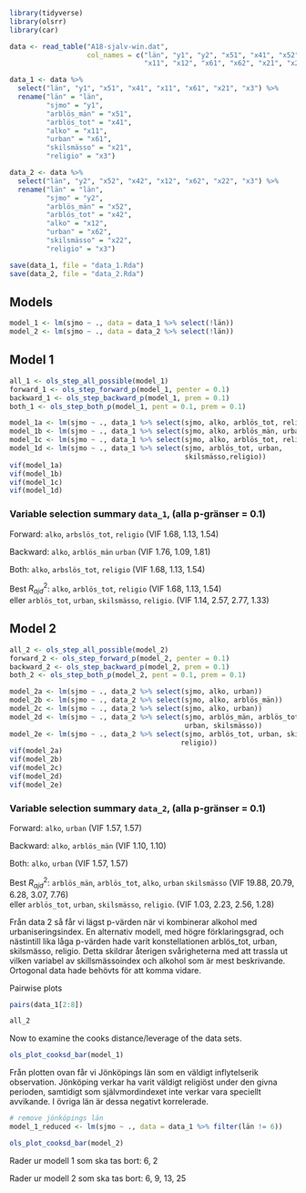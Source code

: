 
```r
library(tidyverse)
library(olsrr)
library(car)
```

```r
data <- read_table("A18-sjalv-win.dat",
                   col_names = c("län", "y1", "y2", "x51", "x41", "x52", "x42",
                                 "x11", "x12", "x61", "x62", "x21", "x22", "x3"))

data_1 <- data %>%
  select("län", "y1", "x51", "x41", "x11", "x61", "x21", "x3") %>%
  rename("län" = "län",
         "sjmo" = "y1",
         "arblös_män" = "x51",
         "arblös_tot" = "x41",
         "alko" = "x11",
         "urban" = "x61",
         "skilsmässo" = "x21",
         "religio" = "x3")

data_2 <- data %>%
  select("län", "y2", "x52", "x42", "x12", "x62", "x22", "x3") %>%
  rename("län" = "län",
         "sjmo" = "y2",
         "arblös_män" = "x52",
         "arblös_tot" = "x42",
         "alko" = "x12",
         "urban" = "x62",
         "skilsmässo" = "x22",
         "religio" = "x3")

save(data_1, file = "data_1.Rda")
save(data_2, file = "data_2.Rda")
```

## Models
```r
model_1 <- lm(sjmo ~ ., data = data_1 %>% select(!län))
model_2 <- lm(sjmo ~ ., data = data_2 %>% select(!län))
```

## Model 1
```r
all_1 <- ols_step_all_possible(model_1)
forward_1 <- ols_step_forward_p(model_1, penter = 0.1)
backward_1 <- ols_step_backward_p(model_1, prem = 0.1)
both_1 <- ols_step_both_p(model_1, pent = 0.1, prem = 0.1)
```

```r
model_1a <- lm(sjmo ~ ., data_1 %>% select(sjmo, alko, arblös_tot, religio))  # forward
model_1b <- lm(sjmo ~ ., data_1 %>% select(sjmo, alko, arblös_män, urban))    # backward
model_1c <- lm(sjmo ~ ., data_1 %>% select(sjmo, alko, arblös_tot, religio))  # both
model_1d <- lm(sjmo ~ ., data_1 %>% select(sjmo, arblös_tot, urban,
                                           skilsmässo,religio))               # r sq adj
vif(model_1a)
vif(model_1b)
vif(model_1c)
vif(model_1d)
```


### Variable selection summary `data_1`, (alla p-gränser = 0.1)

  Forward: `alko`, `arbslös_tot`, `religio` (VIF 1.68, 1.13, 1.54)
  
  Backward: `alko`, `arblös_män` `urban` (VIF 1.76, 1.09, 1.81)
  
  Both: `alko`, `arbslös_tot`, `religio` (VIF 1.68, 1.13, 1.54)
  
  Best $R_{ajd}^2$: `alko`, `arblös_tot`, `religio` (VIF 1.68, 1.13, 1.54)\
  eller `arblös_tot`, `urban`, `skilsmässo`, `religio`. (VIF 1.14, 2.57, 2.77, 1.33)


## Model 2
```r
all_2 <- ols_step_all_possible(model_2)
forward_2 <- ols_step_forward_p(model_2, penter = 0.1)
backward_2 <- ols_step_backward_p(model_2, prem = 0.1)
both_2 <- ols_step_both_p(model_2, pent = 0.1, prem = 0.1)
```

```r
model_2a <- lm(sjmo ~ ., data_2 %>% select(sjmo, alko, urban))          # forward
model_2b <- lm(sjmo ~ ., data_2 %>% select(sjmo, alko, arblös_män))     # backward
model_2c <- lm(sjmo ~ ., data_2 %>% select(sjmo, alko, urban))          # both
model_2d <- lm(sjmo ~ ., data_2 %>% select(sjmo, arblös_män, arblös_tot, alko,
                                           urban, skilsmässo))          # r sq adj
model_2e <- lm(sjmo ~ ., data_2 %>% select(sjmo, arblös_tot, urban, skilsmässo,
                                          religio))                     # r sq adj
vif(model_2a)
vif(model_2b)
vif(model_2c)
vif(model_2d)
vif(model_2e)
```

### Variable selection summary `data_2`, (alla p-gränser = 0.1)

  Forward: `alko`, `urban` (VIF 1.57, 1.57)
  
  Backward: `alko`, `arblös_män` (VIF 1.10, 1.10)
  
  Both: `alko`, `urban` (VIF 1.57, 1.57)
  
  Best $R_{ajd}^2$: `arblös_män`, `arblös_tot`, `alko`, `urban` `skilsmässo` (VIF 19.88, 20.79, 6.28, 3.07, 7.76)\
  eller `arblös_tot`, `urban`, `skilsmässo`, `religio`. (VIF 1.03, 2.23, 2.56, 1.28)
  
  Från data 2 så får vi lägst p-värden när vi kombinerar alkohol med 
  urbaniseringsindex. En alternativ modell, med högre förklaringsgrad, och
  nästintill lika låga p-värden hade varit konstellationen arblös_tot, urban,
  skilsmässo, religio. Detta skildrar återigen svårigheterna med att trassla
  ut vilken variabel av skillsmässoindex och alkohol som är mest beskrivande.
  Ortogonal data hade behövts för att komma vidare.

Pairwise plots
```r
pairs(data_1[2:8])
```

```r
all_2
```

Now to examine the cooks distance/leverage of the data sets.

```r
ols_plot_cooksd_bar(model_1)
```
Från plotten ovan får vi Jönköpings län som en väldigt inflytelserik
observation. Jönköping verkar ha varit väldigt religiöst under den givna
perioden, samtidigt som självmordindexet inte verkar vara speciellt
avvikande. I övriga län är dessa negativt korrelerade.

```r
# remove jönköpings län
model_1_reduced <- lm(sjmo ~ ., data = data_1 %>% filter(län != 6))
```



```r
ols_plot_cooksd_bar(model_2)
```




Rader ur modell 1 som ska tas bort:
6, 2

Rader ur modell 2 som ska tas bort:
6, 9, 13, 25

